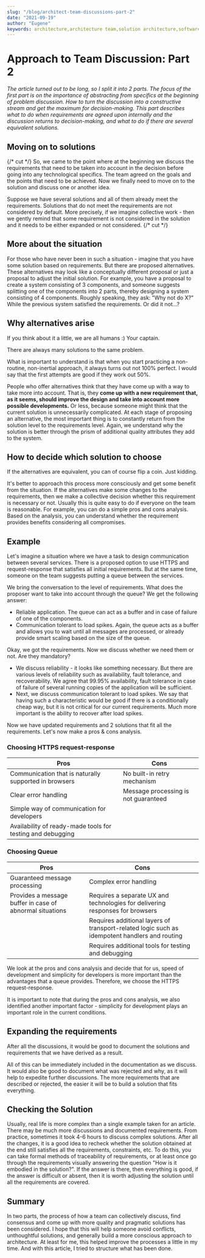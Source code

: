---
slug: "/blog/architect-team-discussions-part-2"
date: "2021-09-19"
author: "Eugene"
keywords: architecture,architecture team,solution architecture,software architect,team processes,conflicts,requirements
---

# Approach to Team Discussion: Part 2

*The article turned out to be long, so I split it into 2 parts. The focus of the first part is on the importance of abstracting from specifics at the beginning of problem discussion. How to turn the discussion into a constructive stream and get the maximum for decision-making. This part describes what to do when requirements are agreed upon internally and the discussion returns to decision-making, and what to do if there are several equivalent solutions.*

## Moving on to solutions

{/* cut */}
So, we came to the point where at the beginning we discuss the requirements that need to be taken into account in the decision before going into any technological specifics.
The team agreed on the goals and the points that need to be achieved. Now we finally need to move on to the solution and discuss one or another idea.

Suppose we have several solutions and all of them already meet the requirements. Solutions that do not meet the requirements are not considered by default.
More precisely, if we imagine collective work - then we gently remind that some requirement is not considered in the solution and it needs to be either expanded or not considered.
{/* cut */}

## More about the situation

For those who have never been in such a situation - imagine that you have some solution based on requirements. But there are proposed alternatives.
These alternatives may look like a conceptually different proposal or just a proposal to adjust the initial solution.
For example, you have a proposal to create a system consisting of 3 components, and someone suggests splitting one of the components into 2 parts, thereby designing a system consisting of 4 components.
Roughly speaking, they ask: "Why not do X?"
While the previous system satisfied the requirements. Or did it not...?

## Why alternatives arise

If you think about it a little, we are all humans :) Your captain.

There are always many solutions to the same problem.

What is important to understand is that when you start practicing a non-routine, non-inertial approach, it always turns out not 100% perfect.
I would say that the first attempts are good if they work out 50%.

People who offer alternatives think that they have come up with a way to take more into account.
That is, they **come up with a new requirement that, as it seems, should improve the design and take into account more possible developments.**
Or less, because someone might think that the current solution is unnecessarily complicated.
At each stage of proposing an alternative, the most important thing is to constantly return from the solution level to the requirements level. Again, we understand why the solution is better through the prism of additional quality attributes they add to the system.

## How to decide which solution to choose

If the alternatives are equivalent, you can of course flip a coin. Just kidding.

It's better to approach this process more consciously and get some benefit from the situation.
If the alternatives make some changes to the requirements, then we make a collective decision whether this requirement is necessary or not.
Usually this is quite easy to do if everyone on the team is reasonable.
For example, you can do a simple pros and cons analysis.
Based on the analysis, you can understand whether the requirement provides benefits considering all compromises.

## Example

Let's imagine a situation where we have a task to design communication between several services.
There is a proposed option to use HTTPS and request-response that satisfies all initial requirements.
But at the same time, someone on the team suggests putting a queue between the services.

We bring the conversation to the level of requirements. What does the proposer want to take into account through the queue?
We get the following answer:
- Reliable application. The queue can act as a buffer and in case of failure of one of the components.
- Communication tolerant to load spikes. Again, the queue acts as a buffer and allows you to wait until all messages are processed, or already provide smart scaling based on the size of the queue.

Okay, we got the requirements. Now we discuss whether we need them or not. Are they mandatory?

- We discuss reliability - it looks like something necessary. But there are various levels of reliability such as availability, fault tolerance, and recoverability.
We agree that 99.95% availability, fault tolerance in case of failure of several running copies of the application will be sufficient.
- Next, we discuss communication tolerant to load spikes. We say that having such a characteristic would be good if there is a conditionally cheap way, but it is not critical for our current requirements. Much more important is the ability to recover after load spikes.

Now we have updated requirements and 2 solutions that fit all the requirements. Let's now make a pros & cons analysis.

### Choosing HTTPS request-response

| Pros | Cons |
|---|---|
| Communication that is naturally supported in browsers | No built-in retry mechanism |
| Clear error handling | Message processing is not guaranteed |
| Simple way of communication for developers |  |
| Availability of ready-made tools for testing and debugging |  |

### Choosing Queue

| Pros | Cons |
|---|---|
| Guaranteed message processing | Complex error handling |
| Provides a message buffer in case of abnormal situations | Requires a separate UX and technologies for delivering responses for browsers |
|  | Requires additional layers of transport-related logic such as idempotent handlers and routing |
|  | Requires additional tools for testing and debugging |

We look at the pros and cons analysis and decide that for us, speed of development and simplicity for developers is more important than the advantages that a queue provides. Therefore, we choose the HTTPS request-response.

It is important to note that during the pros and cons analysis, we also identified another important factor - simplicity for development plays an important role in the current conditions.

## Expanding the requirements

After all the discussions, it would be good to document the solutions and requirements that we have derived as a result.

All of this can be immediately included in the documentation as we discuss. It would also be good to document what was rejected and why, as it will help to expedite further discussions. The more requirements that are described or rejected, the easier it will be to build a solution that fits everything.

## Checking the Solution

Usually, real life is more complex than a single example taken for an article. There may be much more discussions and documented requirements.
From practice, sometimes it took 4-6 hours to discuss complex solutions.
After all the changes, it is a good idea to recheck whether the solution obtained at the end still satisfies all the requirements, constraints, etc.
To do this, you can take formal methods of traceability of requirements, or at least once go through the requirements visually answering the question "How is it embodied in the solution?".
If the answer is there, then everything is good, if the answer is difficult or absent, then it is worth adjusting the solution until all the requirements are covered.

## Summary

In two parts, the process of how a team can collectively discuss, find consensus and come up with more quality and pragmatic solutions has been considered.
I hope that this will help someone avoid conflicts, unthoughtful solutions, and generally build a more conscious approach to architecture.
At least for me, this helped improve the processes a little in my time. And with this article, I tried to structure what has been done.
